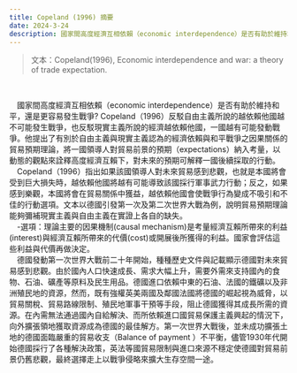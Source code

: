 ```yaml
---
title: Copeland (1996) 摘要
date: 2024-3-24
description: 國家間高度經濟互相依賴（economic interdependence）是否有助於維持和平，還是更容易發生戰爭? Copeland（1996）反駁自由主義所說的越依賴他國越不可能發生戰爭，也反駁現實主義所說的經濟越依賴他國，一國越有可能發動戰爭。他提出了有別於自由主義與現實主義認為的經濟依賴與和平戰爭之因果關係的貿易預期理論，將一國領導人對貿易前景的預期（expectations）納入考量，以動態的觀點來詮釋高度經濟互賴下，對未來的預期可解釋一國後續採取的行動。
---
```

> 文本：Copeland(1996), Economic interdependence and war: a theory of trade expectation.
<br/>

&emsp;國家間高度經濟互相依賴（economic interdependence）是否有助於維持和平，還是更容易發生戰爭? Copeland（1996）反駁自由主義所說的越依賴他國越不可能發生戰爭，也反駁現實主義所說的經濟越依賴他國，一國越有可能發動戰爭。他提出了有別於自由主義與現實主義認為的經濟依賴與和平戰爭之因果關係的貿易預期理論，將一國領導人對貿易前景的預期（expectations）納入考量，以動態的觀點來詮釋高度經濟互賴下，對未來的預期可解釋一國後續採取的行動。
<br/>
&emsp;Copeland（1996）指出如果該國領導人對未來貿易感到悲觀，也就是本國將會受到巨大損失時，越依賴他國將越有可能導致該國採行軍事武力行動；反之，如果感到樂觀，本國將會在貿易關係中獲益，越依賴他國會使戰爭行為變成不吸引和不佳的行動選項。文本以德國引發第一次及第二次世界大戰為例，說明貿易預期理論能夠彌補現實主義與自由主義在實證上各自的缺失。
<br/>
&emsp;-選項：理論主要的因果機制(causal mechanism)是考量經濟互賴所帶來的利益(interest)與經濟互賴所帶來的代價(cost)或開展後所獲得的利益。國家會評估這些利益與代價再做決定。
<br/>
&emsp;德國發動第一次世界大戰前二十年開始，種種歷史文件與記載顯示德國對未來貿易感到悲觀。由於國內人口快速成長、需求大幅上升，需要外需來支持國內的食物、石油、礦產等原料及民生用品。德國進口依賴中東的石油、法國的鐵礦以及非洲殖民地的資源，然而，既有強權英美兩國及鄰國法國將德國的崛起視為威脅，以貿易關稅、貿易路線限制、殖民地軍事干預等手段，阻止德國獲得其成長所需的資源。在內需無法通過國內自給解決、而所依賴進口國貿易保護主義興起的情況下，向外擴張領地獲取資源成為德國的最佳解方。第一次世界大戰後，並未成功擴張土地的德國面臨嚴重的貿易收支（Balance of payment ）不平衡，儘管1930年代開始德國採行了各種解決政策，英法等國貿易限制與進口來源不穩定使德國對貿易前景仍舊悲觀，最終選擇走上以戰爭侵略來擴大生存空間一途。
<br/>